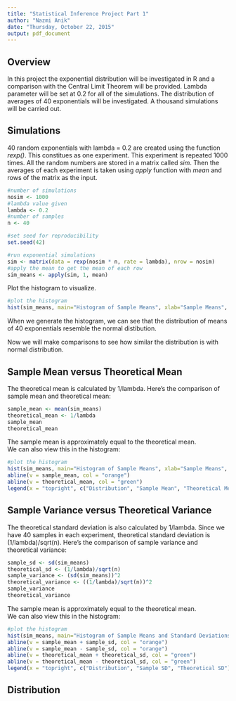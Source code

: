 ```yaml
---
title: "Statistical Inference Project Part 1"
author: "Nazmi Anik"
date: "Thursday, October 22, 2015"
output: pdf_document
---
```


## Overview  

In this project the exponential distribution will be investigated in R and a comparison with the Central Limit Theorem will
be provided. Lambda parameter will be set at 0.2 for all of the simulations. The distribution of averages of 40 exponentials
will be investigated. A thousand simulations will be carried out.


## Simulations  

40 random exponentials with lambda = 0.2 are created using the function *rexp()*. This constitues as one experiment. This experiment is repeated 1000 times. All the random numbers are stored in a matrix called *sim*. Then the averages of each experiment is taken using *apply* function with *mean* and rows of the matrix as the input.  
```r
#number of simulations
nosim <- 1000
#lambda value given
lambda <- 0.2
#number of samples
n <- 40

#set seed for reproducibility
set.seed(42)

#run exponential simulations
sim <- matrix(data = rexp(nosim * n, rate = lambda), nrow = nosim)
#apply the mean to get the mean of each row
sim_means <- apply(sim, 1, mean)
```

Plot the histogram to visualize.  
```r
#plot the histogram
hist(sim_means, main="Histogram of Sample Means", xlab="Sample Means", ylab="Frequency", col = "steelblue")
```

When we generate the histogram, we can see that the distribution of means of 40 exponentials resemble the normal distibution.  

Now we will make comparisons to see how similar the distribution is with normal distribution.  

## Sample Mean versus Theoretical Mean  

The theoretical mean is calculated by 1/lambda. Here's the comparison of sample mean and theoretical mean:  
```r
sample_mean <- mean(sim_means)
theoretical_mean <- 1/lambda
sample_mean
theoretical_mean
```

The sample mean is approximately equal to the theoretical mean.  
We can also view this in the histogram:  
```r
#plot the histogram
hist(sim_means, main="Histogram of Sample Means", xlab="Sample Means", ylab="Frequency", col = "steelblue")
abline(v = sample_mean, col = "orange")
abline(v = theoretical_mean, col = "green")
legend(x = "topright", c("Distribution", "Sample Mean", "Theoretical Mean"), col = c("steelblue", "orange", "green"), lwd = c(2, 2, 2))
```

## Sample Variance versus Theoretical Variance  

The theoretical standard deviation is also calculated by 1/lambda. Since we have 40 samples in each experiment, theoretical standard deviation is (1/lambda)/sqrt(n). Here's the comparison of sample variance and theoretical variance:  
```r
sample_sd <- sd(sim_means)
theoretical_sd <- (1/lambda)/sqrt(n)
sample_variance <- (sd(sim_means))^2
theoretical_variance <- ((1/lambda)/sqrt(n))^2
sample_variance
theoretical_variance
```

The sample mean is approximately equal to the theoretical mean.  
We can also view this in the histogram:  
```r
#plot the histogram
hist(sim_means, main="Histogram of Sample Means and Standard Deviations", xlab="Sample Means", ylab="Frequency", col = "steelblue")
abline(v = sample_mean + sample_sd, col = "orange")
abline(v = sample_mean - sample_sd, col = "orange")
abline(v = theoretical_mean + theoretical_sd, col = "green")
abline(v = theoretical_mean - theoretical_sd, col = "green")
legend(x = "topright", c("Distribution", "Sample SD", "Theoretical SD"), col = c("steelblue", "orange", "green"), lwd = c(2, 2, 2))
```

## Distribution  
